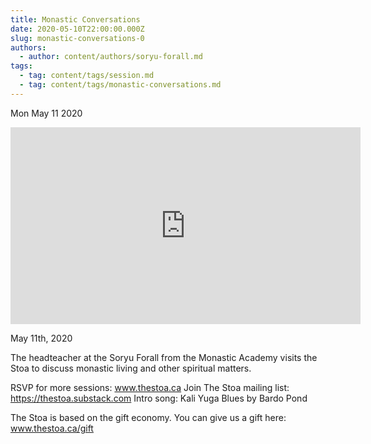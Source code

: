 ```yaml
---
title: Monastic Conversations
date: 2020-05-10T22:00:00.000Z
slug: monastic-conversations-0
authors:
  - author: content/authors/soryu-forall.md
tags:
  - tag: content/tags/session.md
  - tag: content/tags/monastic-conversations.md
---
```






Mon May 11 2020

<iframe width="560" height="315" src="https://www.youtube.com/embed/dtLQi8dDtSw" title="Monastic Conversations w/ Soryu Forall" frameborder="0" allow="accelerometer; autoplay; clipboard-write; encrypted-media; gyroscope; picture-in-picture" allowfullscreen ></iframe>

May 11th, 2020

The headteacher at the Soryu Forall from the Monastic Academy visits the Stoa to discuss monastic living and other spiritual matters.

RSVP for more sessions: www.thestoa.ca
Join The Stoa mailing list: https://thestoa.substack.com
Intro song: Kali Yuga Blues by Bardo Pond

The Stoa is based on the gift economy. You can give us a gift here: www.thestoa.ca/gift


